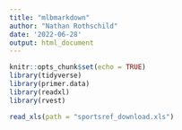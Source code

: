 ```yaml
---
title: "mlbmarkdown"
author: "Nathan Rothschild"
date: '2022-06-28'
output: html_document
---
```


```r
knitr::opts_chunk$set(echo = TRUE)
library(tidyverse)
library(primer.data)
library(readxl)
library(rvest)
```

```r
read_xls(path = "sportsref_download.xls")
```

